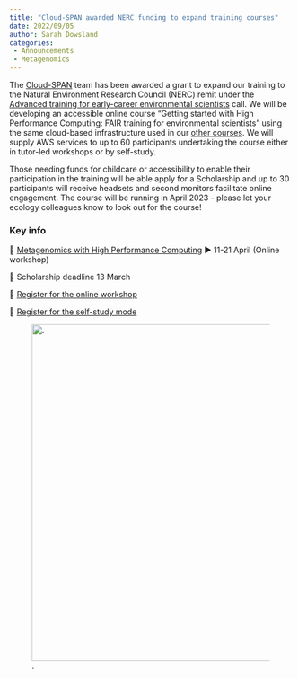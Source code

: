 ```yaml
---
title: "Cloud-SPAN awarded NERC funding to expand training courses"
date: 2022/09/05
author: Sarah Dowsland
categories:
 - Announcements
 - Metagenomics
---
```


The [Cloud-SPAN](https://cloud-span.york.ac.uk/) team has been awarded a grant to expand our training to the Natural Environment Research Council (NERC) remit under the [Advanced training for early-career environmental scientists](https://www.ukri.org/opportunity/run-advanced-training-for-early-career-environmental-scientists) call. We will be developing an accessible online course "Getting started with High Performance Computing: FAIR training for environmental scientists" using the same cloud-based infrastructure used in our [other courses](https://cloud-span.york.ac.uk/train-with-us). We will supply AWS services to up to 60 participants undertaking the course either in tutor-led workshops or by self-study.

Those needing funds for childcare or accessibility to enable their participation in the training will be able apply for a Scholarship and up to 30 participants will receive headsets and second monitors facilitate online engagement. The course will be running in April 2023 - please let your ecology colleagues know to look out for the course!

###  **Key info**

🔷 [Metagenomics with High Performance Computing](https://cloud-span.york.ac.uk/train-with-us/specialised-skills#h.jqgzsdc8hbla) ▶ 11-21 April (Online workshop)

🔷 Scholarship deadline 13 March

🔷 [Register for the online workshop](https://forms.gle/BFWKWtTeMLBjZr559)

🔷 [Register for the self-study mode](https://forms.gle/sV534UfAwiep2iGq9)

![.](../../images/logo_cloud_only.PNG){fig-alt="A graphic showing the Cloud-SPAN logo." width="600"} 
